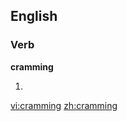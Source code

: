 ==English==

===Verb===
'''cramming'''

# {{present participle of|[[cram]]}}

[[vi:cramming]]
[[zh:cramming]]